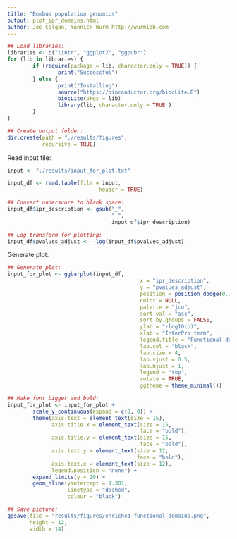```yaml
---
title: "Bombus population genomics"
output: plot_ipr_domains.html
author: Joe Colgan, Yannick Wurm http://wurmlab.com
---
```


```r
## Load libraries:
libraries <- c("lintr", "ggplot2", "ggpubr")
for (lib in libraries) {
        if (require(package = lib, character.only = TRUE)) {
                print("Successful")
        } else {
                print("Installing")
                source("https://bioconductor.org/biocLite.R")
                biocLite(pkgs = lib)
                library(lib, character.only = TRUE )
        }
}

## Create output folder:
dir.create(path = "./results/figures",
           recursive = TRUE)

```

Read input file:

```r
input <- "./results/input_for_plot.txt"

input_df <- read.table(file = input,
                             header = TRUE)

## Convert underscore to blank space:
input_df$ipr_description <- gsub("_",
                                 " ",
                                 input_df$ipr_description)

## Log transform for plotting:
input_df$pvalues_adjust <- -log(input_df$pvalues_adjust)
```

Generate plot:

```r
## Generate plot:
input_for_plot <- ggbarplot(input_df,
                                          x = "ipr_description",
                                          y = "pvalues_adjust",
                                          position = position_dodge(0.1),
                                          color = NULL,
                                          palette = "jco",
                                          sort.val = "asc",
                                          sort.by.groups = FALSE,
                                          ylab = "-log10(p)",
                                          xlab = "InterPro term",
                                          legend.title = "Functional domain enrichment",
                                          lab.col = "black",
                                          lab.size = 4,
                                          lab.vjust = 0.5,
                                          lab.hjust = 1,
                                          legend = "top",
                                          rotate = TRUE,
                                          ggtheme = theme_minimal())

## Make font bigger and bold:
input_for_plot <- input_for_plot +
        scale_y_continuous(expand = c(0, 0)) +
        theme(axis.text = element_text(size = 15),
              axis.title.x = element_text(size = 15,
                                          face = "bold"),
              axis.title.y = element_text(size = 15,
                                          face = "bold"),
              axis.text.y = element_text(size = 12,
                                         face = "bold"),
              axis.text.x = element_text(size = 12),
              legend.position = "none") +
        expand_limits(y = 20) +
        geom_hline(yintercept = 1.301,
                   linetype = "dashed",
                   colour = "black")

## Save picture:
ggsave(file = "results/figures/enriched_functional_domains.png",
       height = 12,
       width = 14)
```

